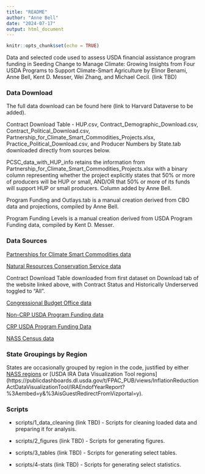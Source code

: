 ```yaml
---
title: "README"
author: "Anne Bell"
date: "2024-07-17"
output: html_document
---
```


```r
knitr::opts_chunk$set(echo = TRUE)
```

Data and selected code used to assess USDA financial assistance program funding in Seeding Change to Manage Climate: Growing Insights from Four USDA Programs to Support Climate-Smart Agriculture by Elinor Benami, Anne Bell, Kent D. Messer, Wei Zhang, and Michael Cecil. (link TBD)

### Data Download

The full data download can be found here (link to Harvard Dataverse to be added).

Contract Download Table - HUP.csv, Contract_Demographic_Download.csv, Contract_Political_Download.csv, Partnership_for_Climate_Smart_Commodities_Projects.xlsx, Practice_Political_Download.csv, and Producer Numbers by State.tab downloaded directly from sources below.

PCSC_data_with_HUP_info retains the information from Partnership_for_Climate_Smart_Commodities_Projects.xlsx with a binary column representing whether the project explicitly states that 50% or more of producers will be HUP or small, AND/OR that 50% or more of its funds will support HUP or small producers. Column added by Anne Bell.

Program Funding and Outlays.tab is a manual creation derived from CBO data and projections, compiled by Anne Bell.

Program Funding Levels is a manual creation derived from USDA Program Funding data, compiled by Kent D. Messer.

### Data Sources

[Partnerships for Climate Smart Commodities data](https://publicdashboards.dl.usda.gov/t/FPAC_PUB/views/PartnershipsForClimate-SmartCommodities/DataDownload?%3Aembed=y&%3AisGuestRedirectFromVizportal=y)

[Natural Resources Conservation Service data](https://www.farmers.gov/data/financial-assistance-download)

Contract Download Table downloaded from first dataset on Download tab of the website linked above, with Contract Status and Historically Underserved toggled to "All".

[Congressional Budget Office data](https://www.cbo.gov/system/files/2024-02/51317-2024-02-usda.pdf)

[Non-CRP USDA Program Funding data](https://publicdashboards.dl.usda.gov/t/FPAC_PUB/views/RCAConservationProgramObligations1/ConservationProgramObligations?%3Adisplay_count=n&%3Aembed=y&%3AisGuestRedirectFromVizportal=y&%3Aorigin=viz_share_link&%3AshowAppBanner=false&%3AshowVizHome=n)

[CRP USDA Program Funding Data](https://www.fsa.usda.gov/Assets/USDA-FSA-Public/usdafiles/Conservation/Excel/CRPHistoryState86-22.xlsx)

[NASS Census data](https://quickstats.nass.usda.gov/results/22649D58-38F7-3929-8C15-FE100B451C33)

### State Groupings by Region

States are occasionally grouped by region in the code, justified by either [NASS regions](https://www.nass.usda.gov/Statistics_by_State/RFO/index.php) or [USDA IRA Data Visualization Tool regions] (https://publicdashboards.dl.usda.gov/t/FPAC_PUB/views/InflationReductionActDataVisualizationTool/IRAEndofYearReport?%3Aembed=y&%3AisGuestRedirectFromVizportal=y).


### Scripts

* scripts/1_data_cleaning (link TBD) - Scripts for cleaning loaded data and preparing it for analysis.

* scripts/2_figures (link TBD) - Scripts for generating figures.

* scripts/3_tables (link TBD) - Scripts for generating select tables.

* scripts/4-stats (link TBD) - Scripts for generating select statistics.
